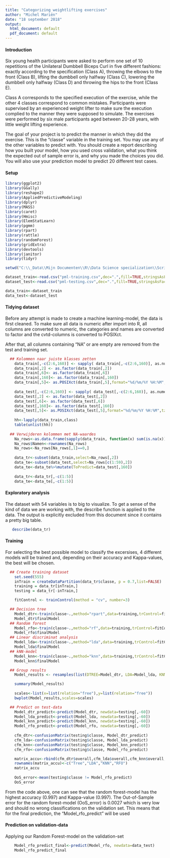 ---
title: "Categorizing weightlifting exercises"
author: "Michel Mariën"
date: "18 september 2018"
output:
  html_document: default
  pdf_document: default
---
#### Introduction

Six young health participants were asked to perform one set of 10 repetitions of the Unilateral 
Dumbbell Biceps Curl in five different fashions: exactly according to the specification (Class A), throwing the elbows to the front (Class B), lifting the dumbbell only halfway (Class C), lowering 
the dumbbell only halfway (Class D) and throwing the hips to the front (Class E).

Class A corresponds to the specified execution of the exercise, while the other 4 classes correspond
to common mistakes. Participants were supervised by an experienced weight lifter to make sure the execution complied to the manner they were supposed to simulate. The exercises were performed by six 
male participants aged between 20-28 years, with little weight lifting experience. 

The goal of your project is to predict the manner in which they did the exercise. This is the 
"classe" variable in the training set. You may use any of the other variables to predict with. You 
should create a report describing how you built your model, how you used cross validation, what you 
think the expected out of sample error is, and why you made the choices you did. You will also use 
your prediction model to predict 20 different test cases.

#### Setup

```{r setup, include=TRUE,echo = TRUE,warning=FALSE,message=FALSE}

library(ggplot2)
library(GGally)
library(reshape2)
library(AppliedPredictiveModeling)
library(dplyr)
library(MASS)
library(caret)
library(Hmisc)
library(ElemStatLearn)
library(pgmm)
library(rpart)
library(rattle)
library(randomForest)
library(gridExtra)
library(devtools)
library(janitor)
library(tidyr)

setwd("C:\\_Data\\Mijn Documenten\\R\\Data Science specialization\\Scripts Courses\\Course 8 - Week 4")

dataset_train<-read.csv("pml-training.csv",dec=".",fill=TRUE,stringsAsFactors = FALSE)
dataset_test<-read.csv("pml-testing.csv",dec=".",fill=TRUE,stringsAsFactors = FALSE)

data_train<-dataset_train
data_test<-dataset_test

```

#### Tidying dataset

Before any attempt is made to create a machine learning-model, the data is first cleaned. To make
sure all data is numeric after import into R, all columns are converted to numeric, the categories 
and names are converted to factor and the cvtd-columns is converted to POSIXct. 

After that, all columns containing "NA" or are empty are removed from the test and training set.

```{r tidying, include=TRUE,echo = TRUE,warning=FALSE,message=FALSE}

  ## Kolommen naar juiste klasses zetten
    data_train[,-c(2:6,160)] <- sapply( data_train[,-c(2:6,160)], as.numeric )
    data_train[,2] <- as.factor(data_train[,2])
    data_train[,6]<- as.factor(data_train[,6])
    data_train[,160]<- as.factor(data_train[,160])
    data_train[,5]<- as.POSIXct(data_train[,5],format="%d/%m/%Y %H:%M",tz="GMT")  
  
    data_test[,-c(2:6,160)] <- sapply( data_test[,-c(2:6,160)], as.numeric )
    data_test[,2] <- as.factor(data_test[,2])
    data_test[,6]<- as.factor(data_test[,6])
    data_test[,160]<- as.factor(data_test[,160])
    data_test[,5]<- as.POSIXct(data_test[,5],format="%d/%m/%Y %H:%M",tz="GMT")    
  
    hh<-lapply(data_train,class)
    table(unlist(hh))
  
  ## Verwijderen kolommen met NA-waardes 
    Na_rows<-as.data.frame(sapply(data_train, function(x) sum(is.na(x))))
    Na_rows$Namen<-rownames(Na_rows)
    Na_rows<-Na_rows[Na_rows[,1]==0,]
       
    data_tr<-subset(data_train,select=Na_rows[,2])
    data_te<-subset(data_test,select=Na_rows[c(1:59),2])
    data_te<-data_te%>%mutate(ToPredict=data_test[,160])
    
    data_tr<-data_tr[,-c(1:5)]
    data_te<-data_te[,-c(1:5)]  
```    

#### Exploratory analysis

The dataset with 54 variables is to big to visualize. To get a sense of the kind of data we are
working with, the describe function is applied to the data. The output is explicitly excluded from
this document since it contains a pretty big table. 

```{r exploratory, include=TRUE,echo = TRUE, results='hide',warning=FALSE,message=FALSE}

   describe(data_tr)

```

#### Training

For selecting the best possible model to classify the excersises, 4 different models will be
trained and, depending on their accuracy and Kappa-values, the best will be chosen.

```{r training, include=TRUE,echo = TRUE,warning=FALSE,cache=TRUE,message=FALSE,fig.width=10}
    
  ## Create training dataset
    set.seed(555)
    inTrain = createDataPartition(data_tr$classe, p = 0.7,list=FALSE)
    training = data_tr[inTrain,]
    testing = data_tr[-inTrain,]

    fitControl <- trainControl(method = "cv", number=3)

  ## Decision tree
    Model_dtr<-train(classe~.,method="rpart",data=training,trControl=fitControl)
    Model_dtr$finalModel
  ## Random forest    
    Model_rfo<-train(classe~.,method="rf",data=training,trControl=fitControl)
    Model_rfo$finalModel
  ## Linear discriminat analysis
    Model_lda<-train(classe~.,method="lda",data=training,trControl=fitControl)
    Model_lda$finalModel
  ## kNN-model   
    Model_knn<-train(classe~.,method="knn",data=training,trControl=fitControl)
    Model_knn$finalModel

  ## Group results 
    Model_results <- resamples(list(DTREE=Model_dtr, LDA=Model_lda, KNN=Model_knn, RFOREST=Model_rfo))   

    summary(Model_results)
    
    scales<-list(x=list(relation="free"),y=list(relation="free"))
    bwplot(Model_results,scales=scales)

  ## Predict on test-data
    Model_dtr_predict<-predict(Model_dtr, newdata=testing[,-60])
    Model_lda_predict<-predict(Model_lda, newdata=testing[,-60])    
    Model_knn_predict<-predict(Model_knn, newdata=testing[,-60])   
    Model_rfo_predict<-predict(Model_rfo, newdata=testing[,-60])    
    
    cfm_dtr<-confusionMatrix(testing$classe, Model_dtr_predict)
    cfm_lda<-confusionMatrix(testing$classe, Model_lda_predict)
    cfm_knn<-confusionMatrix(testing$classe, Model_knn_predict)
    cfm_rfo<-confusionMatrix(testing$classe, Model_rfo_predict)

    matrix_accu<-rbind(cfm_dtr$overall,cfm_lda$overall,cfm_knn$overall,cfm_rfo$overall)
    rownames(matrix_accu)<-c("Tree","LDA","KNN","RFO")
    matrix_accu 
    
    OoS_error<-mean(testing$classe != Model_rfo_predict) 
    OoS_error
```    
 
From the code above, one can see that the random forest-model has the highest accuracy (0.997) and
Kappa-value (0.997). The Out-of-Sample error for the random forest-model (OoS_error) is 0.0027 which
is very low and should no wrong classifications on the validation set. 
This means that for the final prediction, the "Model_rfo_predict" will be used

#### Prediction on validation-data 

Applying our Random Forest-model on the validation-set
   
```{r prediction, include=TRUE,echo = TRUE,warning=FALSE,message=FALSE}    
    Model_rfo_predict_final<-predict(Model_rfo, newdata=data_test)
    Model_rfo_predict_final
 
```


